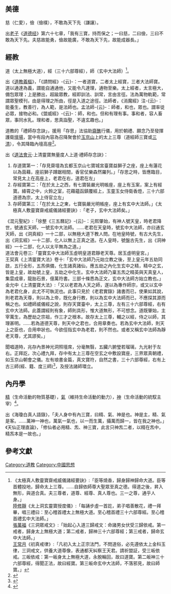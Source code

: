 {{道教}}
{{Portal|道教}}

== 美德 ==
慈（仁愛），儉（儉樸），不敢為天下先（謙讓）。

出[[老子|老子]]《[[道德经|道德经]]》第六十七章，「我有三寶，持而保之；一曰慈，二曰儉，三曰不敢為天下先。夫慈故能勇，儉故能廣，不敢為天下先，故能成器長。」

== 經教 ==
道（太上無極大道），經（三十六部尊經），師（玄中大法師）<ref>
《太極真人敷靈寶齋戒威儀諸經要訣》:「臣等燒香，歸身歸神歸命大道。臣等首體投地，歸命太上三尊。……自歸依師尊大聖眾至真之德。得道之後，昇入無形，與道合真。夫三尊者，道尊、經尊、真人尊也。三一之尊，通乎人身。」<br/>
[[陸修靜|陸修靜]]《太上洞玄靈寶授度儀》:「每誦步虛一首訖，弟子唱善散花，禮一拜畢，唱三禮曰：至心稽首禮太上無極大道。至心稽首禮三十六部尊經。至心稽首禮玄中大法師。」<br/>
[[張萬福|張萬福]]《三洞眾戒文》:「始起心入道三歸戒文：命諸男女伏受三歸依戒。第一戒者，歸身太上無極大道；第二戒者，歸神三十六部尊經；第三戒者，歸命玄中大法師。」<br/>
[[王常月|王常月]]《初真戒律》:「凡初入太上正宗法門，不問道俗，必先遵依太上金科玉律，三洞戒文，供養大道尊像，表通都天糾察王天君。請祈盟証，受三皈依戒。三皈依戒：第一皈身太上無極大道，永脫輪回，故曰道寶。第二皈神三十六部尊經，得聞正法，故曰經寶。第三皈命玄中大法師，不落邪見，故曰師寶。」</ref>。

出《[[道教義樞|道教義樞]]》，「《請問經》-{云}-：一者道寶，二者太上經寶，三者大法師寶。道以通達為義，謂能自通通他，又能令凡達理，通物至樂。太上經者，太言極大，備包眾理；上是勝出，超踰眾教，經即訓法、訓常，言由言徑。法為萬物軌範，常謂眾聖模刊，由是得理之所由，徑是入道之途徑。法師者，《消魔經》注-{云}-：能養生，教善行，為人範，是法師也。孟法師-{云}-：師者，和也，眾也。謂率徒必眾，接物必和。《盟威經》-{云}-：師，和也。但和有理有事。事和者，容人畜眾，事同水乳。理和者，思真詣聖，不違玄趣也。」

道教的「禮師存念訣」，援用「存思」法協助[[齋醮|齋醮]]行儀，用於朝禮、願念乃至發揮護衛[[道壇|壇場]]，當中有段內容為召降聚會於[[玉京山|玉京山]]上的太上三尊（道經師三寶或[[三清|三清]]），令其降臨內壇高座<ref>{{cite journal|author1=張超然|title=唐宋道教齋儀中的「禮師存念」及其源流考論 ──兼論道教齋壇圖像的運用|journal=清華學報|date=2015|volume=45|issue=3|page=381-413|url=http://thjcs.web.nthu.edu.tw/ezfiles/662/1662/img/2351/45-3-all-02.pdf|access-date=2017-12-03|archive-date=2017-12-04|archive-url=https://web.archive.org/web/20171204061136/http://thjcs.web.nthu.edu.tw/ezfiles/662/1662/img/2351/45-3-all-02.pdf|dead-url=no}}</ref>。

出《[[道法會元|道法會元]]·上清靈寶無量度人上道·禮師存念訣》：
# 存道寶第一：「存見齋壇為玄都玉京山七寶城宮臺寶益獅子之座，座上有蓮花以為茵藉，座前獅子蹲踞相間，香官仗樂森然羅列。」「存思之時，皆應臨目，常見太上在高座上，老君在右，道君在左」
# 存經寶第二：「在於太上之西，有七寶裝嚴光明帳座，座上有玉案，案上有經寶。絳霄之中，火鈴之室，花藉蘊函鎮覆經上，玉童玉女侍衛香燈，三十六部道德為宗，太上侍官立左」
# 存師寶第三：「在於太上之東，七寶裝嚴光明帳座，座上有玄中大法師。」<ref>《太極真人敷靈寶齋戒威儀諸經要訣》:「老子，玄中大法師矣。」<br/>
《混元聖紀》:「徐整《三五曆記》-{云}-：元熙肇始，有神人號天皇，時老君降世，號通玄天師，一號玄中大法師。……老君在天皇時，號玄中大法師，亦曰通玄天師，出《洞真經》一十二部，以無極大道下教人問。在地皇時號，有古大先生，出《洞玄經》一十二部，化人以無上正真之道。在人皇時，號盤古先生，出《洞神經》一十二部，化人以太平無為之道。」<br/>
道法會元卷三:「靈寶玄中大法師玉虛明皇道君靜老天尊。居玉虛明皇宮。」<br/>
王契真《上清靈寶大法》卷十:「玄中大法師乃元始立教之後，至上皇元年五劫同啟，五行全形，五炁俱備，化生諸真諸仙，應五劫之內化生玄中之精，精中之玄，皆是上皇，故劫號上皇，五劫之中化生。玄中大法師乃稟五炁之精英與天真皇人，集雲成章，龍胎石景，億萬符書。三部十條悉為正文，玄中大法師方始立教也。」<br/>
金允中《上清靈寶大法》:「又以老君為人天之師，遂以為專作師宗，或又以玄中為老君化身，此尤不可執泥也。此事只見於《老君實錄》諸書而已，使果如其說，則老君為天尊，則以為上帝，既化身行教，則以為玄中大法師而已，不應探其源而稱之也。如禮師威儀經之說，則存天寶臺中，太上三尊，左有三十六部尊經，右有玄中大法師。此蓋謂經則有象，師則具形，惟大道無形，不可想念。道既肇始，主宰萬生，為歷劫之宗祖，作三才之根本。故存太上三尊，輔之以經，侍之以師，其理甚明。……若為道德天尊，則天中之君也，合用章奏也。若為玄中大法師，則天上之臣也，合用申狀也。今欲俓指玄中為老君，則不然也。或者又稱玄中法師為靜老天尊，尤其謬矣。」</ref>

聞唱道時，兆存內景神光洞照壇席，分毫無翳，五臟六腑瑩若瑠璃，九光射于左右。正拜訖，次心禮九拜，存中有太上三尊在空玄之中敷設寶座，三界眾真朝禮，如玉京山朝會之儀。左有琅書金篇，真文寶符，自然之書，三十六部尊經，右有上古三師(經、籍、度三師)<ref>{{cite journal|author1=張超然|title=唐宋道教齋儀中的「禮師存念」及其源流考論 ──兼論道教齋壇圖像的運用|journal=清華學報|date=2015|volume=45|issue=3|page=381-413|url=http://thjcs.web.nthu.edu.tw/ezfiles/662/1662/img/2351/45-3-all-02.pdf|quote=其中「三師」即指「度師」（自身之師）、「籍師」（度師之師）與「經師」（籍師之師）。宋代以後又在此「人間三師」之外，另立「天上三師」，所謂：「別有天上三師者：太上老君為度師，虛皇大道君為籍師，元始天尊為經師。」。除此之外，《靈寶無量度人上經大法》又有以真定光、鬱羅翹、光妙音為「三師」的例子。根據南朝時期的《太上洞玄靈寶真一勸誡法輪妙經》，這三位真人可以說是最先傳授《靈寶經》的「三師」，但祂們並非是齋儀中的「禮師」對象。早期天師道也有稱最初三代天師（天師張陵、嗣師張衡、係師張魯）為「三師君」的說法，宋代龍虎山的正一宗壇更為此「三師君」及其夫人設置「正一三師」之位。但這同樣不是齋儀中的「禮師」對象。|access-date=2017-12-03|archive-date=2017-12-04|archive-url=https://web.archive.org/web/20171204061136/http://thjcs.web.nthu.edu.tw/ezfiles/662/1662/img/2351/45-3-all-02.pdf|dead-url=no}}</ref>，及授法諸師環立。

== 內丹學 ==
[[精|精]]（生命活動的物質基礎），[[氣_(中國)|氣]]（維持生命活動的動力），[[精神|神]]（生命活動的統馭主宰）<ref>{{cite web|author1=李養正|title=道家精氣神學說|url=http://www.etaoist.org/taoist/index.php/2011-08-22-02-11-46/2011-09-13-16-05-29/1865-2012-08-01-10-48-03|accessdate=2017-12-03|archive-date=2017-08-08|archive-url=https://web.archive.org/web/20170808053853/http://www.etaoist.org/taoist/index.php/2011-08-22-02-11-46/2011-09-13-16-05-29/1865-2012-08-01-10-48-03|dead-url=no}}</ref>。

出《海瓊白真人語錄》，「夫人身中有內三寶，曰精、氣、神是也。神是主，精、氣是客。......萬神一神也，萬氣一氣也，以一而生萬，攝萬而歸一，皆在我之神也。」《天仙正理直論》，「修仙者必用精、炁、神三寶，此言只神炁二者，以精在炁中，精炁本是一故也。」

==參考文獻==
{{Reflist|2}}

[[Category:道教|Category:道教]]
[[Category:中國思想|Category:中國思想]]
